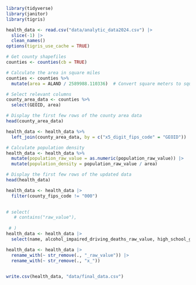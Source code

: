 ```r
library(tidyverse)
library(janitor)
library(tigris)
```


```r
health_data <- read.csv("data/analytic_data2024.csv") |> 
  slice(-1) |> 
  clean_names()
options(tigris_use_cache = TRUE)

# Get county shapefiles
counties <- counties(cb = TRUE)

# Calculate the area in square miles
counties <- counties %>%
  mutate(area = ALAND / 2589988.110336)  # Convert square meters to square miles

# Select relevant columns
county_area_data <- counties %>%
  select(GEOID, area)

# Display the first few rows of the county area data
head(county_area_data)

health_data <- health_data %>%
  left_join(county_area_data, by = c("x5_digit_fips_code" = "GEOID"))

# Calculate population density
health_data <- health_data %>%
  mutate(population_raw_value = as.numeric(population_raw_value)) |> 
  mutate(population_density = population_raw_value / area)

# Display the first few rows of the updated data
head(health_data)

```


```r
  
health_data <- health_data |> 
  filter(county_fips_code != "000")
  

# select(
   # contains("raw_value"),
    
 # )
health_data <- health_data |> 
  select(name, alcohol_impaired_driving_deaths_raw_value, high_school_graduation_raw_value, unemployment_raw_value, median_household_income_raw_value, children_in_single_parent_households_raw_value, social_associations_raw_value, drug_overdose_deaths_raw_value, disconnected_youth_raw_value, homicides_raw_value, suicides_raw_value, population_raw_value, population_density, x_below_18_years_of_age_raw_value, x_65_and_older_raw_value, x_non_hispanic_black_raw_value, x_american_indian_or_alaska_native_raw_value, x_hispanic_raw_value, x_female_raw_value, excessive_drinking_raw_value, adult_smoking_raw_value)

```

```r
health_data <- health_data |> 
  rename_with(~ str_remove(., "_raw_value")) |> 
  rename_with(~ str_remove(., "x_")) 
  

```


```r
write.csv(health_data, "data/final_data.csv")
```

